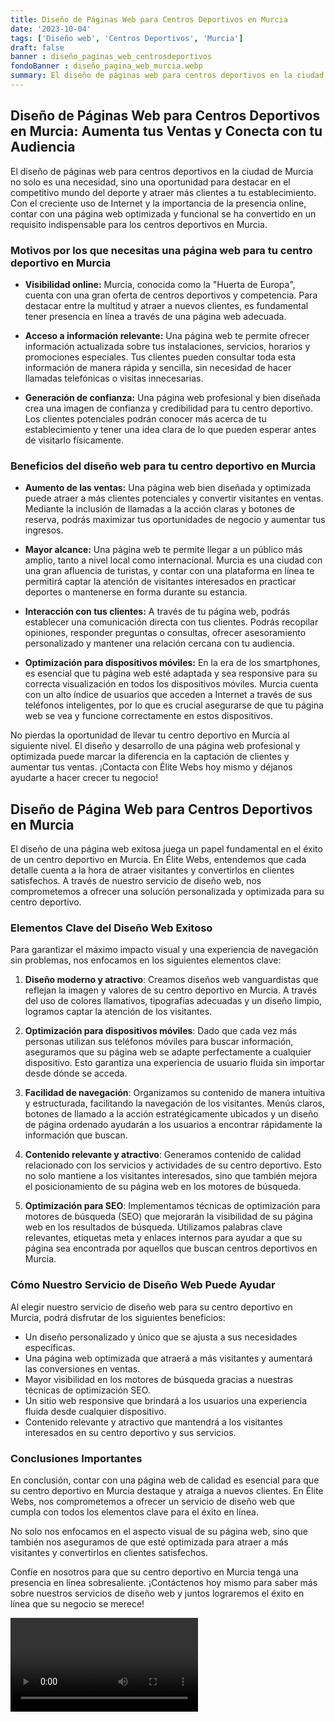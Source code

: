 ```yaml
---
title: Diseño de Páginas Web para Centros Deportivos en Murcia
date: '2023-10-04'
tags: ['Diseño web', 'Centros Deportivos', 'Murcia']
draft: false
banner : diseño_paginas_web_centrosdeportivos
fondoBanner : diseño_pagina_web_murcia.webp
summary: El diseño de páginas web para centros deportivos en la ciudad de Murcia no solo es una necesidad, sino una oportunidad para destacar en el competitivo mundo del deporte y atraer más clientes a tu establecimiento. Con el creciente uso de Internet y la importancia de la presencia online, contar con una página web optimizada y funcional se ha convertido en un requisito indispensable para los centros deportivos en Murcia.
---
```


## **Diseño de Páginas Web para Centros Deportivos en Murcia: Aumenta tus Ventas y Conecta con tu Audiencia**

El diseño de páginas web para centros deportivos en la ciudad de Murcia no solo es una necesidad, sino una oportunidad para destacar en el competitivo mundo del deporte y atraer más clientes a tu establecimiento. Con el creciente uso de Internet y la importancia de la presencia online, contar con una página web optimizada y funcional se ha convertido en un requisito indispensable para los centros deportivos en Murcia.

### **Motivos por los que necesitas una página web para tu centro deportivo en Murcia**

- **Visibilidad online:** Murcia, conocida como la "Huerta de Europa", cuenta con una gran oferta de centros deportivos y competencia. Para destacar entre la multitud y atraer a nuevos clientes, es fundamental tener presencia en línea a través de una página web adecuada.

- **Acceso a información relevante:** Una página web te permite ofrecer información actualizada sobre tus instalaciones, servicios, horarios y promociones especiales. Tus clientes pueden consultar toda esta información de manera rápida y sencilla, sin necesidad de hacer llamadas telefónicas o visitas innecesarias.

- **Generación de confianza:** Una página web profesional y bien diseñada crea una imagen de confianza y credibilidad para tu centro deportivo. Los clientes potenciales podrán conocer más acerca de tu establecimiento y tener una idea clara de lo que pueden esperar antes de visitarlo físicamente.

### **Beneficios del diseño web para tu centro deportivo en Murcia**

- **Aumento de las ventas:** Una página web bien diseñada y optimizada puede atraer a más clientes potenciales y convertir visitantes en ventas. Mediante la inclusión de llamadas a la acción claras y botones de reserva, podrás maximizar tus oportunidades de negocio y aumentar tus ingresos.

- **Mayor alcance:** Una página web te permite llegar a un público más amplio, tanto a nivel local como internacional. Murcia es una ciudad con una gran afluencia de turistas, y contar con una plataforma en línea te permitirá captar la atención de visitantes interesados en practicar deportes o mantenerse en forma durante su estancia.

- **Interacción con tus clientes:** A través de tu página web, podrás establecer una comunicación directa con tus clientes. Podrás recopilar opiniones, responder preguntas o consultas, ofrecer asesoramiento personalizado y mantener una relación cercana con tu audiencia.

- **Optimización para dispositivos móviles:** En la era de los smartphones, es esencial que tu página web esté adaptada y sea responsive para su correcta visualización en todos los dispositivos móviles. Murcia cuenta con un alto índice de usuarios que acceden a Internet a través de sus teléfonos inteligentes, por lo que es crucial asegurarse de que tu página web se vea y funcione correctamente en estos dispositivos.

No pierdas la oportunidad de llevar tu centro deportivo en Murcia al siguiente nivel. El diseño y desarrollo de una página web profesional y optimizada puede marcar la diferencia en la captación de clientes y aumentar tus ventas. ¡Contacta con Élite Webs hoy mismo y déjanos ayudarte a hacer crecer tu negocio!

<GifSeo />

<Cta />

## Diseño de Página Web para Centros Deportivos en Murcia

El diseño de una página web exitosa juega un papel fundamental en el éxito de un centro deportivo en Murcia. En Élite Webs, entendemos que cada detalle cuenta a la hora de atraer visitantes y convertirlos en clientes satisfechos. A través de nuestro servicio de diseño web, nos comprometemos a ofrecer una solución personalizada y optimizada para su centro deportivo.

### Elementos Clave del Diseño Web Exitoso

Para garantizar el máximo impacto visual y una experiencia de navegación sin problemas, nos enfocamos en los siguientes elementos clave:

1. **Diseño moderno y atractivo**: Creamos diseños web vanguardistas que reflejan la imagen y valores de su centro deportivo en Murcia. A través del uso de colores llamativos, tipografías adecuadas y un diseño limpio, logramos captar la atención de los visitantes.

2. **Optimización para dispositivos móviles**: Dado que cada vez más personas utilizan sus teléfonos móviles para buscar información, aseguramos que su página web se adapte perfectamente a cualquier dispositivo. Esto garantiza una experiencia de usuario fluida sin importar desde dónde se acceda.

3. **Facilidad de navegación**: Organizamos su contenido de manera intuitiva y estructurada, facilitando la navegación de los visitantes. Menús claros, botones de llamado a la acción estratégicamente ubicados y un diseño de página ordenado ayudarán a los usuarios a encontrar rápidamente la información que buscan.

4. **Contenido relevante y atractivo**: Generamos contenido de calidad relacionado con los servicios y actividades de su centro deportivo. Esto no solo mantiene a los visitantes interesados, sino que también mejora el posicionamiento de su página web en los motores de búsqueda.

5. **Optimización para SEO**: Implementamos técnicas de optimización para motores de búsqueda (SEO) que mejorarán la visibilidad de su página web en los resultados de búsqueda. Utilizamos palabras clave relevantes, etiquetas meta y enlaces internos para ayudar a que su página sea encontrada por aquellos que buscan centros deportivos en Murcia.

### Cómo Nuestro Servicio de Diseño Web Puede Ayudar

Al elegir nuestro servicio de diseño web para su centro deportivo en Murcia, podrá disfrutar de los siguientes beneficios:

- Un diseño personalizado y único que se ajusta a sus necesidades específicas.
- Una página web optimizada que atraerá a más visitantes y aumentará las conversiones en ventas.
- Mayor visibilidad en los motores de búsqueda gracias a nuestras técnicas de optimización SEO.
- Un sitio web responsive que brindará a los usuarios una experiencia fluida desde cualquier dispositivo.
- Contenido relevante y atractivo que mantendrá a los visitantes interesados en su centro deportivo y sus servicios.

### Conclusiones Importantes

En conclusión, contar con una página web de calidad es esencial para que su centro deportivo en Murcia destaque y atraiga a nuevos clientes. En Élite Webs, nos comprometemos a ofrecer un servicio de diseño web que cumpla con todos los elementos clave para el éxito en línea.

No solo nos enfocamos en el aspecto visual de su página web, sino que también nos aseguramos de que esté optimizada para atraer a más visitantes y convertirlos en clientes satisfechos.

Confíe en nosotros para que su centro deportivo en Murcia tenga una presencia en línea sobresaliente. ¡Contáctenos hoy mismo para saber más sobre nuestros servicios de diseño web y juntos lograremos el éxito en línea que su negocio se merece!

<Video />

<CtaBot job='Centros Deportivos' city='Murcia'/>

<Gmaps query='Murcia+españa+maps' />